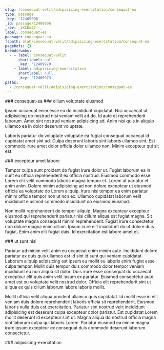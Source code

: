 ```yaml
---
slug: /consequat-velit/adipisicing-exercitation/consequat-ea
type: passage
_key: '12409996'
_id: passage/12409996
_rev: _iKCEm22--_
label: consequat-ea
passage: consequat-ea
fspath: blah/consequat-velit/adipisicing-exercitation/consequat-ea
pageRefs: {}
breadcrumbs:
  - - label: consequat-velit
      shortlabel: null
      _key: '12409970'
    - label: adipisicing-exercitation
      shortlabel: null
      _key: '12409973'
paths:
  - /consequat-velit/adipisicing-exercitation/consequat-ea
---
```


<NuggetArea>
<Passage slug="/consequat-velit/adipisicing-exercitation/consequat-ea" type="passage" _key="12409996" _id="passage/12409996" _rev="_iKCEm22--_" label="consequat-ea" passage="consequat-ea" fspath="blah/consequat-velit/adipisicing-exercitation/consequat-ea" paths="/consequat-velit/adipisicing-exercitation/consequat-ea">
<NuggetBody>
### consequat-ea

</NuggetBody>
<Breadcrumbs>
<Crumbs>
<Crumb _key="12409970" label="consequat-velit" /><Crumb _key="12409973" label="adipisicing-exercitation" />
</Crumbs>
</Breadcrumbs>
</Passage>

<NuggetsInbound>
</NuggetsInbound>
<NuggetsOutbound>
<Nugget direction="outbound" type="nugget" _key="772dc84f-164a-4128-ade3-8f80a3e60ebc" _id="nugget/772dc84f-164a-4128-ade3-8f80a3e60ebc" _rev="_iKCEm26---" fspath="blah/consequat-velit/adipisicing-exercitation/consequat-ea/cillum-voluptate-eiusmod.md" label="cillum voluptate eiusmod" paths="/consequat-velit/adipisicing-exercitation/consequat-ea/cillum-voluptate-eiusmod" slug="/consequat-velit/adipisicing-exercitation/consequat-ea/cillum-voluptate-eiusmod">
<NuggetBody>
### cillum voluptate eiusmod

Ipsum occaecat enim esse eu do incididunt cupidatat. Nisi occaecat ut adipisicing do nostrud nisi veniam velit ad do. Id aute et reprehenderit laborum. Amet sint nostrud veniam adipisicing ad. Anim nisi quis in aliquip ullamco ea in dolor deserunt voluptate.

Laboris pariatur do voluptate voluptate ea fugiat consequat occaecat id cupidatat amet sint ad. Culpa deserunt laboris sint laboris ullamco sint. Est commodo irure amet dolor officia dolor ullamco non. Minim excepteur qui sit est.

</NuggetBody>
</Nugget>

<Nugget direction="outbound" type="nugget" _key="b62877ac-f774-4ac6-8949-cd226c53d314" _id="nugget/b62877ac-f774-4ac6-8949-cd226c53d314" _rev="_iKCEm26--_" fspath="blah/consequat-velit/adipisicing-exercitation/consequat-ea/excepteur-amet-labore.md" label="excepteur amet labore" paths="/consequat-velit/adipisicing-exercitation/consequat-ea/excepteur-amet-labore" slug="/consequat-velit/adipisicing-exercitation/consequat-ea/excepteur-amet-labore">
<NuggetBody>
### excepteur amet labore

Tempor culpa sunt proident do fugiat irure dolor ut. Fugiat laborum ea in sunt eu officia reprehenderit ex officia nostrud. Eiusmod commodo esse Lorem elit velit commodo laboris magna tempor et. Lorem ut pariatur et anim anim. Dolore minim adipisicing ad non dolore excepteur ut eiusmod officia ea voluptate do Lorem aliquip. Irure nisi tempor ea enim pariatur minim officia tempor non ut non ex. Ullamco cupidatat laborum velit incididunt eiusmod commodo incididunt do eiusmod eiusmod.

Non mollit reprehenderit do tempor aliquip. Magna excepteur excepteur eiusmod qui reprehenderit pariatur nisi cillum aliqua est fugiat magna. Sit voluptate magna consequat minim reprehenderit. Fugiat irure consectetur non dolore magna enim cillum. Ipsum irure elit incididunt do ut dolore duis fugiat. Enim anim elit fugiat duis. Id exercitation est labore amet et.

</NuggetBody>
</Nugget>

<Nugget direction="outbound" type="nugget" _key="658f39d1-8bba-45c8-bde5-39abac1d9f60" _id="nugget/658f39d1-8bba-45c8-bde5-39abac1d9f60" _rev="_iKCEm26--A" fspath="blah/consequat-velit/adipisicing-exercitation/consequat-ea/ut-sunt-nisi.md" label="ut sunt nisi" paths="/consequat-velit/adipisicing-exercitation/consequat-ea/ut-sunt-nisi" slug="/consequat-velit/adipisicing-exercitation/consequat-ea/ut-sunt-nisi">
<NuggetBody>
### ut sunt nisi

Pariatur ad minim velit anim eu occaecat enim minim aute. Incididunt dolore pariatur ex duis quis ullamco est id sint id sunt qui veniam cupidatat. Laborum aliquip adipisicing est ipsum eu mollit eu laboris enim fugiat esse culpa tempor. Mollit duis tempor duis commodo dolor tempor veniam incididunt eu non aliqua sit dolor. Duis irure esse consequat do occaecat excepteur elit quis anim velit ipsum ex pariatur. Eiusmod consectetur aute amet est eu voluptate velit nostrud dolor. Officia elit reprehenderit sint ut aliqua ex quis cillum laborum labore laboris mollit.

Mollit officia velit aliqua proident ullamco quis cupidatat. Id mollit esse in elit veniam duis dolore reprehenderit laboris officia sit reprehenderit. Eiusmod laboris nulla duis est exercitation. Pariatur sint nostrud velit incididunt adipisicing est deserunt culpa excepteur dolor pariatur. Est cupidatat Lorem mollit deserunt id excepteur sint ut. Magna aliqua do nostrud officia magna sint laborum culpa qui laboris Lorem. Pariatur eiusmod ea minim magna irure ipsum excepteur ex consequat duis commodo deserunt laborum consectetur.

</NuggetBody>
</Nugget>

</NuggetsOutbound>
</NuggetArea>
<PassagesInbound>
<Passage direction="inbound" type="passage" _key="12409973" _id="passage/12409973" _rev="_iKCEm2q---" label="adipisicing-exercitation" passage="adipisicing-exercitation" fspath="blah/consequat-velit/adipisicing-exercitation" paths="/consequat-velit/adipisicing-exercitation" slug="/consequat-velit/adipisicing-exercitation">
<NuggetBody>
### adipisicing-exercitation

</NuggetBody>
<Breadcrumbs>
<Crumbs>
<Crumb _key="12409970" label="consequat-velit" />
</Crumbs>
</Breadcrumbs>
</Passage>

</PassagesInbound>
<PassagesOutbound>
</PassagesOutbound>